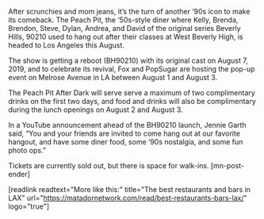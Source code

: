 After scrunchies and mom jeans, it’s the turn of another ‘90s icon to make its comeback. The Peach Pit, the ‘50s-style diner where Kelly, Brenda, Brendon, Steve, Dylan, Andrea, and David of the original series Beverly Hills, 90210 used to hang out after their classes at West Beverly High, is headed to Los Angeles this August.

The show is getting a reboot (BH90210) with its original cast on August 7, 2019, and to celebrate its revival, Fox and PopSugar are hosting the pop-up event on Melrose Avenue in LA between August 1 and August 3.

The Peach Pit After Dark will serve serve a maximum of two complimentary drinks on the first two days, and food and drinks will also be complimentary during the lunch openings on August 2 and August 3.

In a YouTube announcement ahead of the BH90210 launch, Jennie Garth said, “You and your friends are invited to come hang out at our favorite hangout, and have some diner food, some ‘90s nostalgia, and some fun photo ops.”



Tickets are currently sold out, but there is space for walk-ins. [mn-post-ender]

[readlink readtext="More like this:" title="The best restaurants and bars in LAX" url="https://matadornetwork.com/read/best-restaurants-bars-lax/" logo="true"]